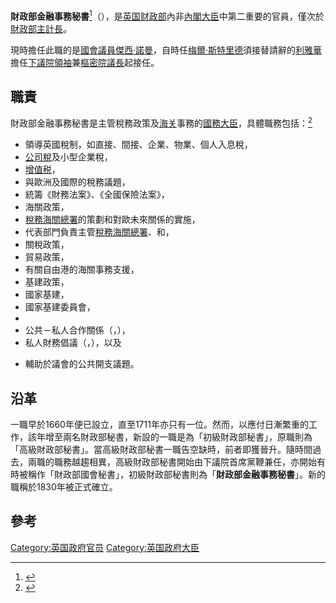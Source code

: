 {{noteTA|G1=PoliticiansUK|G2=UK Places}}
{{Infobox official post
| post = <br>{{small|財政部金融事務秘書}}
| body = [[联合王国|联合王国]]
| flag = 
| flagsize = 
| flagcaption = 
| insignia = Royal Coat of Arms of the United Kingdom (HM Government).svg
| insigniacaption = [[英国政府|英国政府]]所使用的皇室紋章
| department = [[英国财政部|女皇陛下財政部]]
| image = File:Official portrait of Rt Hon Jesse Norman MP.jpg
| incumbent = [[傑西·諾曼|傑西·諾曼]]
| incumbentsince = 2019年5月23日
| style =
| residence = 
| nominator = 
| status =
| seat =
| member_of =
| appointer =
| appointer_qualified = 
| reports_to =
| termlength =
| first = {{le|托馬斯·哈利 (1667年)|Thomas Harley (of Kinsham)|托馬斯·哈利}}<br>{{small|時為 初級財政部秘書}}
| constituting_instrument = 
| formation = {{ubl
|初級財政部秘書{{small|（1711年6月11日）}}
|財政部金融事務秘書{{small|（1830年）}}
}}
| deputy = 
| salary = 
| website =
}}
{{PoliticsUK}}

'''財政部金融事務秘書'''<ref>{{cite news|url=https://orientaldaily.on.cc/cnt/finance/20130928/00202_026.html|title=英國謀拓RQFII|work=東方日報|date=2013-09-28|accessdate=2020-10-22|archive-date=2020-10-26|archive-url=https://web.archive.org/web/20201026231531/https://orientaldaily.on.cc/cnt/finance/20130928/00202_026.html|dead-url=no}}</ref>（{{lang-en|Financial Secretary to the Treasury}}），是[[英国财政部|英国财政部]]內非[[內閣大臣_(英國)|內閣大臣]]中第二重要的官員，僅次於[[財政部主計長|財政部主計長]]。

現時擔任此職的是[[國會議員_(英國)|國會議員]][[傑西·諾曼|傑西·諾曼]]，自時任[[梅爾·斯特里德|梅爾·斯特里德]]須接替請辭的[[利雅華|利雅華]]擔任[[下議院領袖|下議院領袖]]兼[[樞密院議長|樞密院議長]]起接任。

== 職責 ==
財政部金融事務秘書是主管稅務政策及[[海关|海关]]事務的[[國務大臣_(英國)|國務大臣]]，具體職務包括：<ref>{{cite web|url=https://www.gov.uk/government/ministers/financial-secretary-to-the-treasury|title=Financial Secretary to the Treasury|website=GOV.UK|language=en|access-date=2020-10-22|archive-date=2021-04-17|archive-url=https://web.archive.org/web/20210417184259/https://www.gov.uk/government/ministers/financial-secretary-to-the-treasury|dead-url=no}}</ref>
*領導英國稅制，如直接、間接、企業、物業、個人入息稅，
*[[公司稅|公司稅]]及小型企業稅，
*[[增值税|增值税]]，
*與歐洲及國際的稅務議題，
*統籌《財務法案》、《全國保險法案》，
*海關政策，
*[[稅務海關總署|稅務海關總署]]的策劃和對歐未來關係的實施，
*代表部門負責主管[[稅務海關總署|稅務海關總署]]、{{le|物業估價局|Valuation Office Agency}}和{{le|政府精算師部|Government Actuary's Department}}，
*關稅政策，
*貿易政策，
*有關自由港的海關事務支援，
*基建政策，
*國家基建，
*國家基建委員會，
*{{le|基礎設施和項目管理局|Infrastructure and Projects Authority}}
*公共－私人合作關係（{{lang|en|Public - Private Partnerships}}，{{lang|en|PPPs}}），
*私人財務倡議（{{lang|en|Private Finance Initiatives}}，{{lang|en|PFI/PFI2}}），以及

*輔助於議會的公共開支議題。

== 沿革 ==
{{le|財政部秘書|Secretary to the Treasury}}一職早於1660年便已設立，直至1711年亦只有一位。然而，以應付日漸繁重的工作，該年增至兩名財政部秘書，新設的一職是為「初級財政部秘書」，原職則為「高級財政部秘書」。當高級財政部秘書一職告空缺時，前者即獲晉升。隨時間過去，兩職的職務越趨相異，高級財政部秘書開始由下議院首席黨鞭兼任，亦開始有時被稱作「財政部國會秘書」，初級財政部秘書則為「'''財政部金融事務秘書'''」。新的職稱於1830年被正式確立。

== 參考 ==
{{reflist | 2}}

{{Portal bar|政治|英國}}

[[Category:英国政府官员|Category:英国政府官员]]
[[Category:英国政府大臣|Category:英国政府大臣]]
